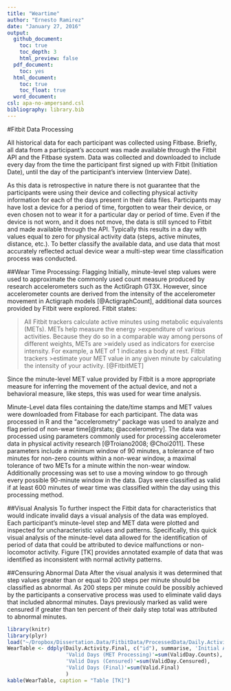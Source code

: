 ```yaml
---
title: "Weartime"
author: "Ernesto Ramirez"
date: "January 27, 2016"
output:
  github_document:
    toc: true
    toc_depth: 3
    html_preview: false
  pdf_document:
    toc: yes
  html_document:
    toc: true
    toc_float: true
  word_document:
csl: apa-no-ampersand.csl
bibliography: library.bib
---
```

#Fitbit Data Processing

All historical data for each participant was collected using Fitbase. Briefly, all data from a participant's account was made available through the Fitbit API and the Fitbase system. Data was collected and downloaded to include every day from the time the participant first signed up with Fitbit (Initiation Date), until the day of the participant's interview (Interview Date).

As this data is retrospective in nature there is not guarantee that the participants were using their device and collecting physical activity information for each of the days present in their data files. Participants may have lost a device for a period of time, forgotten to wear their device, or even chosen not to wear it for a particular day or period of time. Even if the device is not worn, and it does not move, the data is still synced to Fitbit and made available through the API. Typically this results in a day with values equal to zero for physical activity data (steps, active minutes, distance, etc.). To better classify the available data, and use data that most accurately reflected actual device wear a multi-step wear time classification process was conducted.

##Wear Time Processing: Flagging
Initially, minute-level step values were used to approximate the commonly used count measure produced by research accelerometers such as the ActiGraph GT3X. However, since accelerometer counts are derived from the intensity of the accelerometer movement in Actigraph models [@ActigraphCount], additional data sources provided by Fitbit were explored. Fitbit states:

>All Fitbit trackers calculate active minutes using metabolic equivalents (METs). METs help measure the energy >expenditure of various activities. Because they do so in a comparable way among persons of different weights, METs are >widely used as indicators for exercise intensity. For example, a MET of 1 indicates a body at rest. Fitbit trackers >estimate your MET value in any given minute by calculating the intensity of your activity. [@FitbitMET]

Since the minute-level MET value provided by Fitbit is a more appropriate measure for inferring the movement of the actual device, and not a behavioral measure, like steps, this was used for wear time analysis.

Minute-Level data files containing the date/time stamps and MET values were downloaded from Fitabase for each participant. The data was processed in R and the "accelerometry" package was used to analyze and flag period of non-wear time[@rstats; @accelerometry]. The data was processed using parameters commonly used for processing accelerometer data in physical activity research [@Troiano2008; @Choi2011]. These parameters include a minimum window of 90 minutes, a tolerance of two minutes for non-zero counts within a non-wear window, a maximal tolerance of two METs for a minute within the non-wear window. Additionally processing was set to use a moving window to go through every possible 90-minute window in the data. Days were classified as valid if at least 600 minutes of wear time was classified within the day using this processing method.

##Visual Analysis
To further inspect the Fitbit data for characteristics that would indicate invalid days a visual analysis of the data was employed. Each participant's minute-level step and MET data were plotted and inspected for uncharacteristic values and patterns. Specifically, this quick visual analysis of the minute-level data allowed for the identification of period of data that could be attributed to device malfunctions or non-locomotor activity. Figure [TK] provides annotated example of data that was identified as inconsistent with normal activity patterns.

##Censuring Abnormal Data
After the visual analysis it was determined that step values greater than or equal to 200 steps per minute should be classified as abnormal. As 200 steps per minute could be possibly achieved by the participants a conservative process was used to eliminate valid days that included abnormal minutes. Days previously marked as valid were censured if greater than ten percent of their daily step total was attributed to abnormal minutes.




```r
library(knitr)
library(plyr)
load("~/Dropbox/Dissertation.Data/FitbitData/ProcessedData/Daily.Activity.Final.rdata")
WearTable <- ddply(Daily.Activity.Final, c("id"), summarise, 'Initial Available Days'=length(id),
                   'Valid Days (MET Processing)'=sum(ValidDay.Counts),
                   'Valid Days (Censured)'=sum(ValidDay.Censured),
                   'Valid Days (Final)'=sum(Valid.Final)
                   )
kable(WearTable, caption = "Table [TK]")
```
